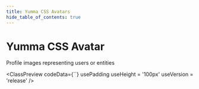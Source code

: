```yaml
---
title: Yumma CSS Avatars
hide_table_of_contents: true
---
```



# Yumma CSS Avatar

Profile images representing users or entities

<ClassPreview
  codeData={``}
  usePadding
  useHeight = '100px'
  useVersion = 'release'
/>